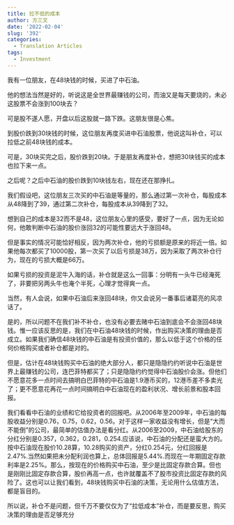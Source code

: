 ```yaml
---
title: 拉不低的成本
author: 方三文
date: '2022-02-04'
slug: '392'
categories:
  - Translation Articles
tags:
  - Investment
---
```


我有一位朋友，在48块钱的时候，买进了中石油。

他的想法当然是好的，听说这是全世界最赚钱的公司，而油又是每天要烧的，未必这股票不会涨到100块去？

可是股不遂人愿，开盘以后这股就一路下跌。这朋友很是心焦。

到股价跌到30块钱的时候，这位朋友再度买进中石油股票，他说这叫补仓，可以拉低之前48块钱的成本。

可是，30块买完之后，股价跌到20块。于是朋友再度补仓，想把30块钱买的成本也拉下来一点。

之后呢？之后中石油的股价跌到10块钱左右，现在还在那挣扎。

我们假设吧，这位朋友三次买的中石油是等量的，那么通过第一次补仓，每股成本从48降到了39，通过第二次补仓，每股成本从39降到了32。

想到自己的成本是32而不是48，这位朋友心里的感受，要好了一点，因为无论如何，他敢判断中石油的股价涨回32的可能性要远大于涨回48。

但是事实的情况可能恰好相反，因为两次补仓，他的亏损额是原来的将近一倍。如果他每次都买了10000股，第一次买了以后亏损是38万，因为采取了两次补仓行为，现在的亏损大概是66万。

如果亏损的投资是泥牛入海的话，补仓就是这么一回事：分明有一头牛已经淹死了，非要把另两头牛也淹个半死，心理才觉得爽一点。

当然，有人会说，如果中石油后来涨回48块，你又会说另一番事后诸葛亮的风凉话了。

是的，所以问题不在我们补不补仓，也没有必要去赌中石油到底会不会涨回48块钱。惟一应该反思的是，我们在中石油48块钱的时候，作出购买决策的理由是否成立。如果我们确信48块钱的中石油是有投资价值的，那么以低于这个价格的任何价格购买或者补仓都是对的。

但是，估计在48块钱购买中石油的绝大部分人，都只是隐隐约约听说中石油是世界上最赚钱的公司，连巴菲特都买了；只是隐隐约约觉得中石油股价会涨。但他们不愿意花多一点时间去搞明白巴菲特的中石油是1.9港币买的，12港币差不多卖光了；更不愿意花再花一点时间搞明白中石油现在的盈利状况、增长前景和股本回报。

我们看看中石油的业绩和它给投资者的回报吧。从2006年至2009年，中石油的每股收益分别是0.76，0.75，0.62，0.56。对于这样一家收益没有增长，但是“大而不能倒”的公司，最简单的估值办法是看分红。从2006至2009，中石油给股东的分红分别是0.357，0.362，0.281，0.254.应该说，中石油的分配还是蛮大方的。按中石油现在股价10.28算，10.28购买的资产，分红0.254元，分红回报是2.47%.当然如果把未分配利润也算上，总体回报是5.44%.而现在一年期固定存款利率是2.25%。那么，按现在的价格购买中石油，至少是比固定存款合算。但也是刚刚比固定存款合算，股价再高一点，也许就覆盖不了股市投资比固定存款的风险了。这也可以让我们看到，48块钱购买中石油的决策，无论用什么估值方法，都是盲目的。

所以说，补仓不是问题，但千万不要仅仅为了“拉低成本”补仓，而是要反思，购买决策的理由是否足够充分




